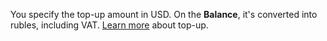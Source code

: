 <Cut title="How do I find out the currency exchange rate that would apply to my account top-up in Toloka?">

You specify the top-up amount in USD. On the **Balance**, it's converted into rubles, including VAT. [Learn more](/docs/guide/refill) about top-up.

</Cut>
